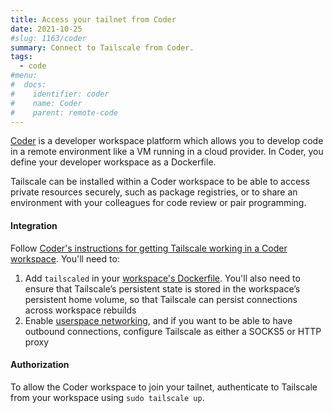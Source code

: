 ```yaml
---
title: Access your tailnet from Coder
date: 2021-10-25
#slug: 1163/coder
summary: Connect to Tailscale from Coder.
tags:
  - code
#menu:
#  docs:
#    identifier: coder
#    name: Coder
#    parent: remote-code
---
```


[Coder](https://coder.com/) is a developer workspace platform which allows you to develop code in a remote environment like a VM running in a cloud provider. In Coder, you define your developer workspace as a Dockerfile.

Tailscale can be installed within a Coder workspace to be able to access private
resources securely, such as package registries, or to share an environment with
your colleagues for code review or pair programming.

#### Integration

Follow [Coder's instructions for getting Tailscale working in a Coder workspace](https://coder.com/docs/coder/latest/guides/customization/tailscale). You'll need to:

1. Add `tailscaled` in your [workspace's Dockerfile](https://coder.com/docs/coder/latest/images/writing). You'll also need to ensure that Tailscale’s persistent state is stored in the workspace’s persistent home volume, so that Tailscale can persist connections across workspace rebuilds
1. Enable [userspace networking](/kb/1112/userspace-networking/), and if you want to be able to have outbound connections, configure Tailscale as either a SOCKS5 or HTTP proxy

#### Authorization

To allow the Coder workspace to join your tailnet, authenticate to Tailscale from your workspace using `sudo tailscale up`.
